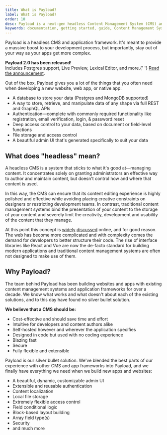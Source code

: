 ```yaml
---
title: What is Payload?
label: What is Payload?
order: 10
desc: Payload is a next-gen headless Content Management System (CMS) and application framework.
keywords: documentation, getting started, guide, Content Management System, cms, headless, javascript, node, react, nextjs
---
```


<YouTube
  id="In_lFhzmbME"
  title="Payload Introduction - Closing the Gap Between Headless CMS and Application Frameworks"
/>

Payload is a headless CMS and application framework. It's meant to provide a massive boost to your
development process, but importantly, stay out of your way as your apps get more complex.

<Banner type="success">
  <strong>Payload 2.0 has been released!</strong>
  <br />
  Includes Postgres support, Live Preview, Lexical Editor, and more.{' '}
  <a href="/blog/payload-2-0">Read the announcement</a>.
</Banner>

Out of the box, Payload gives you a lot of the things that you often need when developing a new website, web app, or native app:

- A database to store your data (Postgres and MongoDB supported)
- A way to store, retrieve, and manipulate data of any shape via full REST and GraphQL APIs
- Authentication—complete with commonly required functionality like registration, email verification, login, & password reset
- Deep access control to your data, based on document or field-level functions
- File storage and access control
- A beautiful admin UI that's generated specifically to suit your data

## What does "headless" mean?

A headless CMS is a system that sticks to what it's good at—managing content. It concentrates solely on granting administrators an effective way to author and maintain content, but doesn't control how and where that content is used.

In this way, the CMS can ensure that its content editing experience is highly polished and effective while avoiding placing creative constraints on designers or restricting development teams. In contrast, traditional content management systems bind the presentation of your content to the storage of your content and severely limit the creativity, development and usability of the content that they manage.

At this point this concept is [widely](https://en.wikipedia.org/wiki/Headless_content_management_system) [discussed](https://css-tricks.com/what-is-a-headless-cms/) online, and for good reason. The web has become more complicated and with complexity comes the demand for developers to better structure their code. The rise of interface libraries like React and Vue are now the de-facto standard for building modern applications and traditional content management systems are often not designed to make use of them.

## Why Payload?

The team behind Payload has been building websites and apps with existing content management systems and application frameworks for over a decade. We know what works and what doesn't about each of the existing solutions, and to this day have found no silver bullet solution.

**We believe that a CMS should be:**

- Cost-effective and should save time and effort
- Intuitive for developers and content authors alike
- Self-hosted however and wherever the application specifies
- Designed in code but used with no coding experience
- Blazing fast
- Secure
- Fully flexible and extensible

Payload is our silver bullet solution. We've blended the best parts of our experience with other CMS and app frameworks into Payload, and we finally have everything we need when we build new apps and websites:

- A beautiful, dynamic, customizable admin UI
- Extensible and reusable authentication
- Content localization
- Local file storage
- Extremely flexible access control
- Field conditional logic
- Block-based layout building
- Array field type(s)
- Security
- and much more
